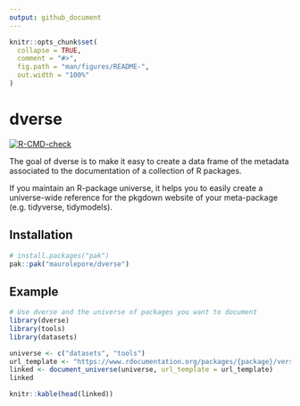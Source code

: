 ```yaml
---
output: github_document
---
```


<!-- README.md is generated from README.Rmd. Please edit that file -->

```r
knitr::opts_chunk$set(
  collapse = TRUE,
  comment = "#>",
  fig.path = "man/figures/README-",
  out.width = "100%"
)
```

# dverse

<!-- badges: start -->
[![R-CMD-check](https://github.com/maurolepore/dverse/actions/workflows/R-CMD-check.yaml/badge.svg)](https://github.com/maurolepore/dverse/actions/workflows/R-CMD-check.yaml)
<!-- badges: end -->

The goal of dverse is to make it easy to create a data frame of the metadata
associated to the documentation of a collection of R packages.

If you maintain an R-package universe, it helps you to easily create a
universe-wide reference for the pkgdown website of your meta-package (e.g.
tidyverse, tidymodels).

## Installation

``` r
# install.packages("pak")
pak::pak("maurolepore/dverse")
```

## Example

```r
# Use dverse and the universe of packages you want to document
library(dverse)
library(tools)
library(datasets)

universe <- c("datasets", "tools")
url_template <- "https://www.rdocumentation.org/packages/{package}/versions/3.6.2/topics/{topic}.html"
linked <- document_universe(universe, url_template = url_template)
linked

knitr::kable(head(linked))
```
